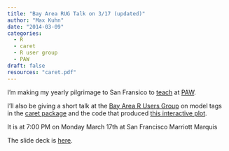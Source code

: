 ```yaml
---
title: "Bay Area RUG Talk on 3/17 (updated)"
author: "Max Kuhn"
date: "2014-03-09"
categories:
  - R
  - caret
  - R user group
  - PAW
draft: false
resources: "caret.pdf"
---
```


I'm making my yearly pilgrimage to San Fransico to [teach](http://www.predictiveanalyticsworld.com/sanfrancisco/2014/r_for_predictive_modeling.php) at [PAW](http://www.predictiveanalyticsworld.com/sanfrancisco/2014). 

I'll also be giving a short talk at the [Bay Area R Users Group](http://www.meetup.com/R-Users/) on model tags in the [caret package](http://caret.r-forge.r-project.org/) and the code that produced [this interactive plot](http://caret.r-forge.r-project.org/similarity.html). 

It is at 7:00 PM on Monday March 17th at San Francisco Marriott Marquis

The slide deck is [here](caret.pdf).